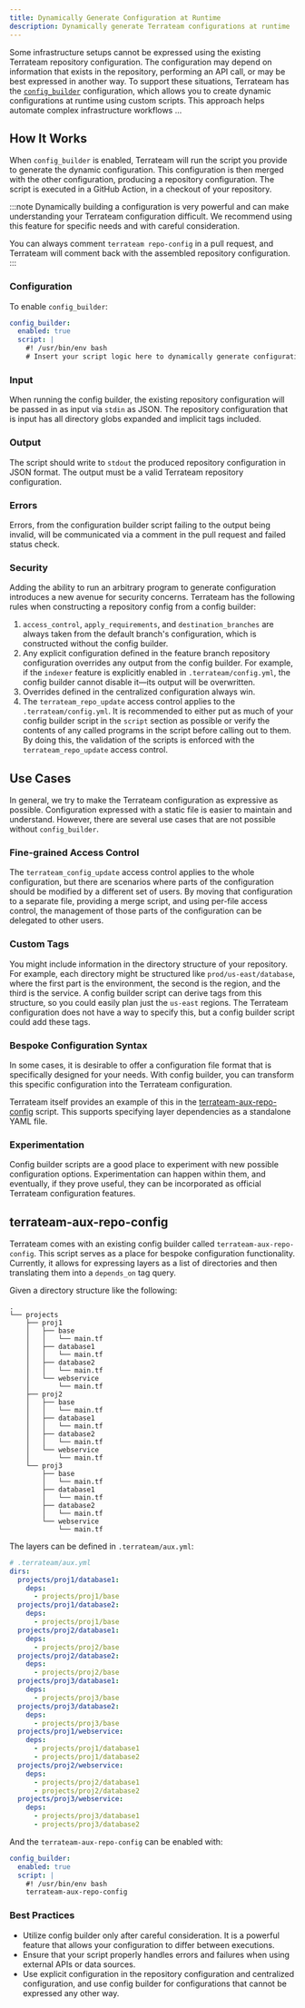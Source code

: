 ```yaml
---
title: Dynamically Generate Configuration at Runtime
description: Dynamically generate Terrateam configurations at runtime
---
```


Some infrastructure setups cannot be expressed using the existing Terrateam repository configuration. The configuration may depend on information that exists in the repository, performing an API call, or may be best expressed in another way. To support these situations, Terrateam has the [`config_builder`](/configuration-reference/config-builder) configuration, which allows you to create dynamic configurations at runtime using custom scripts. This approach helps automate complex infrastructure workflows ...

## How It Works

When `config_builder` is enabled, Terrateam will run the script you provide to generate the dynamic configuration. This configuration is then merged with the other configuration, producing a repository configuration. The script is executed in a GitHub Action, in a checkout of your repository.

:::note
Dynamically building a configuration is very powerful and can make understanding your Terrateam configuration difficult. We recommend using this feature for specific needs and with careful consideration.

You can always comment `terrateam repo-config` in a pull request, and Terrateam will comment back with the assembled repository configuration.
:::

### Configuration

To enable `config_builder`:

```yaml
config_builder:
  enabled: true
  script: |
    #! /usr/bin/env bash
    # Insert your script logic here to dynamically generate configuration
```

### Input

When running the config builder, the existing repository configuration will be passed in as input via `stdin` as JSON. The repository configuration that is input has all directory globs expanded and implicit tags included.

### Output

The script should write to `stdout` the produced repository configuration in JSON format. The output must be a valid Terrateam repository configuration.

### Errors

Errors, from the configuration builder script failing to the output being invalid, will be communicated via a comment in the pull request and failed status check.

### Security

Adding the ability to run an arbitrary program to generate configuration introduces a new avenue for security concerns. Terrateam has the following rules when constructing a repository config from a config builder:

1. `access_control`, `apply_requirements`, and `destination_branches` are always taken from the default branch's configuration, which is constructed without the config builder.
2. Any explicit configuration defined in the feature branch repository configuration overrides any output from the config builder. For example, if the `indexer` feature is explicitly enabled in `.terrateam/config.yml`, the config builder cannot disable it—its output will be overwritten.
3. Overrides defined in the centralized configuration always win.
4. The `terrateam_repo_update` access control applies to the `.terrateam/config.yml`. It is recommended to either put as much of your config builder script in the `script` section as possible or verify the contents of any called programs in the script before calling out to them. By doing this, the validation of the scripts is enforced with the `terrateam_repo_update` access control.

## Use Cases

In general, we try to make the Terrateam configuration as expressive as possible. Configuration expressed with a static file is easier to maintain and understand. However, there are several use cases that are not possible without `config_builder`.

### Fine-grained Access Control

The `terrateam_config_update` access control applies to the whole configuration, but there are scenarios where parts of the configuration should be modified by a different set of users. By moving that configuration to a separate file, providing a merge script, and using per-file access control, the management of those parts of the configuration can be delegated to other users.

### Custom Tags

You might include information in the directory structure of your repository. For example, each directory might be structured like `prod/us-east/database`, where the first part is the environment, the second is the region, and the third is the service. A config builder script can derive tags from this structure, so you could easily plan just the `us-east` regions. The Terrateam configuration does not have a way to specify this, but a config builder script could add these tags.

### Bespoke Configuration Syntax

In some cases, it is desirable to offer a configuration file format that is specifically designed for your needs. With config builder, you can transform this specific configuration into the Terrateam configuration.

Terrateam itself provides an example of this in the [terrateam-aux-repo-config](https://github.com/terrateamio/action/blob/main/bin/terrateam-aux-repo-config) script. This supports specifying layer dependencies as a standalone YAML file.

### Experimentation

Config builder scripts are a good place to experiment with new possible configuration options. Experimentation can happen within them, and eventually, if they prove useful, they can be incorporated as official Terrateam configuration features.

## terrateam-aux-repo-config

Terrateam comes with an existing config builder called `terrateam-aux-repo-config`. This script serves as a place for bespoke configuration functionality. Currently, it allows for expressing layers as a list of directories and then translating them into a `depends_on` tag query.

Given a directory structure like the following:

```
.
└── projects
    ├── proj1
    │   ├── base
    │   │   └── main.tf
    │   ├── database1
    │   │   └── main.tf
    │   ├── database2
    │   │   └── main.tf
    │   └── webservice
    │       └── main.tf
    ├── proj2
    │   ├── base
    │   │   └── main.tf
    │   ├── database1
    │   │   └── main.tf
    │   ├── database2
    │   │   └── main.tf
    │   └── webservice
    │       └── main.tf
    └── proj3
        ├── base
        │   └── main.tf
        ├── database1
        │   └── main.tf
        ├── database2
        │   └── main.tf
        └── webservice
            └── main.tf
```

The layers can be defined in `.terrateam/aux.yml`:

```yaml
# .terrateam/aux.yml
dirs:
  projects/proj1/database1:
    deps:
      - projects/proj1/base
  projects/proj1/database2:
    deps:
      - projects/proj1/base
  projects/proj2/database1:
    deps:
      - projects/proj2/base
  projects/proj2/database2:
    deps:
      - projects/proj2/base
  projects/proj3/database1:
    deps:
      - projects/proj3/base
  projects/proj3/database2:
    deps:
      - projects/proj3/base
  projects/proj1/webservice:
    deps:
      - projects/proj1/database1
      - projects/proj1/database2
  projects/proj2/webservice:
    deps:
      - projects/proj2/database1
      - projects/proj2/database2
  projects/proj3/webservice:
    deps:
      - projects/proj3/database1
      - projects/proj3/database2
```

And the `terrateam-aux-repo-config` can be enabled with:

```yaml
config_builder:
  enabled: true
  script: |
    #! /usr/bin/env bash
    terrateam-aux-repo-config
```

### Best Practices

- Utilize config builder only after careful consideration. It is a powerful feature that allows your configuration to differ between executions.
- Ensure that your script properly handles errors and failures when using external APIs or data sources.
- Use explicit configuration in the repository configuration and centralized configuration, and use config builder for configurations that cannot be expressed any other way.
